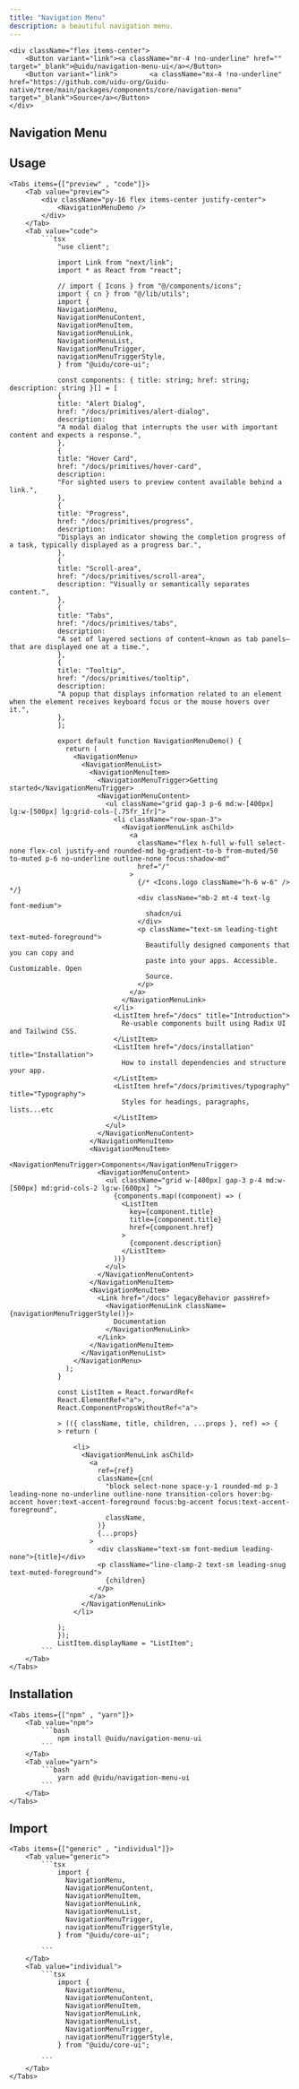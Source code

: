 ```yaml
---
title: "Navigation Menu"
description: a beautiful navigation menu.
---
```



    <div className="flex items-center">
        <Button variant="link"><a className="mr-4 !no-underline" href="" target="_blank">@uidu/navigation-menu-ui</a></Button>
        <Button variant="link">        <a className="mx-4 !no-underline"  href="https://github.com/uidu-org/Guidu-native/tree/main/packages/components/core/navigation-menu" target="_blank">Source</a></Button>
    </div>

## Navigation Menu

<NavigationMenuDemo />

## Usage

    <Tabs items={["preview" , "code"]}>
        <Tab value="preview">
            <div className="py-16 flex items-center justify-center">
                <NavigationMenuDemo />
            </div>
        </Tab>
        <Tab value="code">
            ```tsx
                "use client";

                import Link from "next/link";
                import * as React from "react";

                // import { Icons } from "@/components/icons";
                import { cn } from "@/lib/utils";
                import {
                NavigationMenu,
                NavigationMenuContent,
                NavigationMenuItem,
                NavigationMenuLink,
                NavigationMenuList,
                NavigationMenuTrigger,
                navigationMenuTriggerStyle,
                } from "@uidu/core-ui";

                const components: { title: string; href: string; description: string }[] = [
                {
                title: "Alert Dialog",
                href: "/docs/primitives/alert-dialog",
                description:
                "A modal dialog that interrupts the user with important content and expects a response.",
                },
                {
                title: "Hover Card",
                href: "/docs/primitives/hover-card",
                description:
                "For sighted users to preview content available behind a link.",
                },
                {
                title: "Progress",
                href: "/docs/primitives/progress",
                description:
                "Displays an indicator showing the completion progress of a task, typically displayed as a progress bar.",
                },
                {
                title: "Scroll-area",
                href: "/docs/primitives/scroll-area",
                description: "Visually or semantically separates content.",
                },
                {
                title: "Tabs",
                href: "/docs/primitives/tabs",
                description:
                "A set of layered sections of content—known as tab panels—that are displayed one at a time.",
                },
                {
                title: "Tooltip",
                href: "/docs/primitives/tooltip",
                description:
                "A popup that displays information related to an element when the element receives keyboard focus or the mouse hovers over it.",
                },
                ];

                export default function NavigationMenuDemo() {
                  return (
                    <NavigationMenu>
                      <NavigationMenuList>
                        <NavigationMenuItem>
                          <NavigationMenuTrigger>Getting started</NavigationMenuTrigger>
                          <NavigationMenuContent>
                            <ul className="grid gap-3 p-6 md:w-[400px] lg:w-[500px] lg:grid-cols-[.75fr_1fr]">
                              <li className="row-span-3">
                                <NavigationMenuLink asChild>
                                  <a
                                    className="flex h-full w-full select-none flex-col justify-end rounded-md bg-gradient-to-b from-muted/50 to-muted p-6 no-underline outline-none focus:shadow-md"
                                    href="/"
                                  >
                                    {/* <Icons.logo className="h-6 w-6" /> */}
                                    <div className="mb-2 mt-4 text-lg font-medium">
                                      shadcn/ui
                                    </div>
                                    <p className="text-sm leading-tight text-muted-foreground">
                                      Beautifully designed components that you can copy and
                                      paste into your apps. Accessible. Customizable. Open
                                      Source.
                                    </p>
                                  </a>
                                </NavigationMenuLink>
                              </li>
                              <ListItem href="/docs" title="Introduction">
                                Re-usable components built using Radix UI and Tailwind CSS.
                              </ListItem>
                              <ListItem href="/docs/installation" title="Installation">
                                How to install dependencies and structure your app.
                              </ListItem>
                              <ListItem href="/docs/primitives/typography" title="Typography">
                                Styles for headings, paragraphs, lists...etc
                              </ListItem>
                            </ul>
                          </NavigationMenuContent>
                        </NavigationMenuItem>
                        <NavigationMenuItem>
                          <NavigationMenuTrigger>Components</NavigationMenuTrigger>
                          <NavigationMenuContent>
                            <ul className="grid w-[400px] gap-3 p-4 md:w-[500px] md:grid-cols-2 lg:w-[600px] ">
                              {components.map((component) => (
                                <ListItem
                                  key={component.title}
                                  title={component.title}
                                  href={component.href}
                                >
                                  {component.description}
                                </ListItem>
                              ))}
                            </ul>
                          </NavigationMenuContent>
                        </NavigationMenuItem>
                        <NavigationMenuItem>
                          <Link href="/docs" legacyBehavior passHref>
                            <NavigationMenuLink className={navigationMenuTriggerStyle()}>
                              Documentation
                            </NavigationMenuLink>
                          </Link>
                        </NavigationMenuItem>
                      </NavigationMenuList>
                    </NavigationMenu>
                  );
                }

                const ListItem = React.forwardRef<
                React.ElementRef<"a">,
                React.ComponentPropsWithoutRef<"a">

                > (({ className, title, children, ...props }, ref) => {
                > return (

                    <li>
                      <NavigationMenuLink asChild>
                        <a
                          ref={ref}
                          className={cn(
                            "block select-none space-y-1 rounded-md p-3 leading-none no-underline outline-none transition-colors hover:bg-accent hover:text-accent-foreground focus:bg-accent focus:text-accent-foreground",
                            className,
                          )}
                          {...props}
                        >
                          <div className="text-sm font-medium leading-none">{title}</div>
                          <p className="line-clamp-2 text-sm leading-snug text-muted-foreground">
                            {children}
                          </p>
                        </a>
                      </NavigationMenuLink>
                    </li>

                );
                });
                ListItem.displayName = "ListItem";
            ```
        </Tab>
    </Tabs>

## Installation

    <Tabs items={["npm" , "yarn"]}>
        <Tab value="npm">
            ```bash
                npm install @uidu/navigation-menu-ui
            ```
        </Tab>
        <Tab value="yarn">
            ```bash
                yarn add @uidu/navigation-menu-ui
            ```
        </Tab>
    </Tabs>

## Import

    <Tabs items={["generic" , "individual"]}>
        <Tab value="generic">
            ```tsx
                import {
                  NavigationMenu,
                  NavigationMenuContent,
                  NavigationMenuItem,
                  NavigationMenuLink,
                  NavigationMenuList,
                  NavigationMenuTrigger,
                  navigationMenuTriggerStyle,
                } from "@uidu/core-ui";

            ```
        </Tab>
        <Tab value="individual">
            ```tsx
                import {
                  NavigationMenu,
                  NavigationMenuContent,
                  NavigationMenuItem,
                  NavigationMenuLink,
                  NavigationMenuList,
                  NavigationMenuTrigger,
                  navigationMenuTriggerStyle,
                } from "@uidu/core-ui";

            ```
        </Tab>
    </Tabs>

